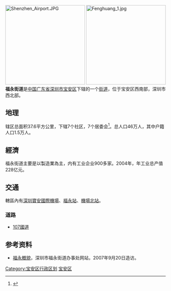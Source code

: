 [[File:Shenzhen_Airport.JPG|250px]]
[[File:Fenghuang_1.jpg|250px]]
'''福永街道'''是[[中华人民共和国|中国]][[广东省|广东省]][[深圳市|深圳市]][[宝安区|宝安区]]下辖的一个[[街道_(行政区划)|街道]]，位于宝安区西南部，深圳市西北部。

==地理==
辖区总面积37.6平方公里，下辖7个社区，7个居委会<ref>{{Cite news|url=http://gd.qq.com/a/20161226/026427.htm|title=6变10！宝安新设4个街道挂牌 一把手公布|last=|first=|date=2016-12-26|work=深圳特区报|accessdate=2017-01-10|deadurl=yes|archiveurl=https://web.archive.org/web/20170110170615/http://gd.qq.com/a/20161226/026427.htm|archivedate=2017-01-10}}</ref>。总人口46万人，其中户籍人口1.5万人。

==經濟==
福永街道主要是以製造業為主，内有工业企业900多家。2004年，年工业总产值228亿元。

==交通==
轄區內有[[深圳寶安國際機場|深圳寶安國際機場]]、[[福永站|福永站]]、[[机场北站_(深圳)|機場北站]]。

===道路===
*[[107國道|107國道]]

==参考资料==
{{reflist}}
*[https://web.archive.org/web/20070920075616/http://www.szfuyong.gov.cn/fygm/main.asp 福永概貌]，深圳市福永街道办事处网站，2007年9月20日造访。

{{深圳小作品}}
{{深圳市宝安区行政区划}}
[[Category:宝安区行政区划|Category:宝安区行政区划]]
[[Category:深圳街道_(行政区划)|宝安区]]